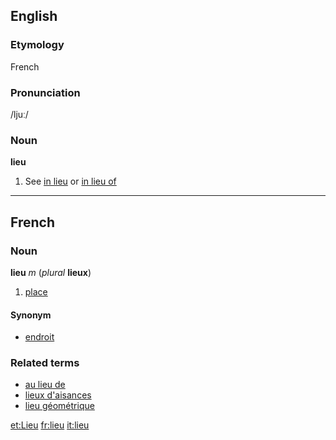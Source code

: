 ==English==
===Etymology===
French
===Pronunciation===
/ljuː/
===Noun===
'''lieu'''

# See [[in lieu]] or [[in lieu of]]

----
==French==
===Noun===
'''lieu''' ''m'' (''plural'' '''lieux''')

#[[place]]

====Synonym====
*[[endroit]]

===Related terms===
*[[au lieu de]]
*[[lieux d'aisances]]
*[[lieu géométrique]]

[[et:Lieu]]
[[fr:lieu]]
[[it:lieu]]